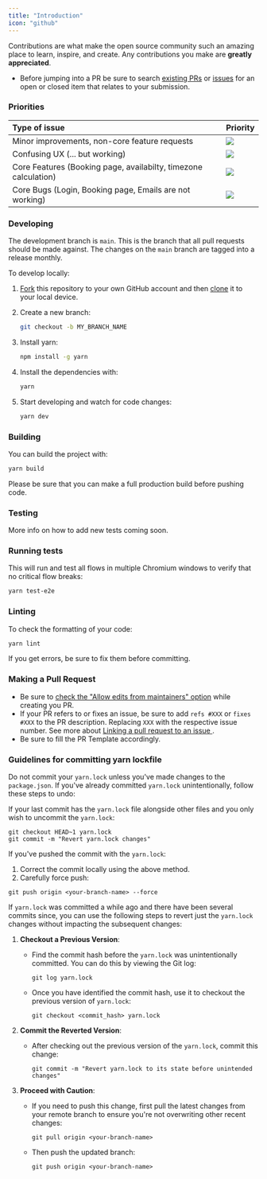 ```yaml
---
title: "Introduction"
icon: "github"
---
```


Contributions are what make the open source community such an amazing place to learn, inspire, and create. Any contributions you make are **greatly appreciated**.

- Before jumping into a PR be sure to search [existing PRs](https://github.com/calcom/cal.com/pulls) or [issues](https://github.com/calcom/cal.com/issues) for an open or closed item that relates to your submission.

### Priorities

| Type of issue                                                   | Priority                                                         |
| :-------------------------------------------------------------- | :--------------------------------------------------------------- |
| Minor improvements, non-core feature requests                   | <img className="m-0" noZoom src="/images/low-priority.svg" />    |
| Confusing UX (... but working)                                  | <img className="m-0" noZoom src="/images/medium-priority.svg" /> |
| Core Features (Booking page, availabilty, timezone calculation) | <img className="m-0" noZoom src="/images/high-priority.svg" />   |
| Core Bugs (Login, Booking page, Emails are not working)         | <img className="m-0" noZoom src="/images/urgent-priority.svg" /> |

### Developing

The development branch is `main`. This is the branch that all pull
requests should be made against. The changes on the `main`
branch are tagged into a release monthly.

To develop locally:

1. [Fork](https://help.github.com/articles/fork-a-repo/) this repository to your
   own GitHub account and then
   [clone](https://help.github.com/articles/cloning-a-repository/) it to your local device.
2. Create a new branch:

   ```bash
   git checkout -b MY_BRANCH_NAME
   ```

3. Install yarn:

   ```bash
   npm install -g yarn
   ```

4. Install the dependencies with:

   ```bash
   yarn
   ```

5. Start developing and watch for code changes:

   ```bash
   yarn dev
   ```

### Building

You can build the project with:

```bash
yarn build
```

Please be sure that you can make a full production build before pushing code.

### Testing

More info on how to add new tests coming soon.

### Running tests

This will run and test all flows in multiple Chromium windows to verify that no critical flow breaks:

```bash
yarn test-e2e
```

### Linting

To check the formatting of your code:

```bash
yarn lint
```

If you get errors, be sure to fix them before committing.

### Making a Pull Request

- Be sure to [check the "Allow edits from maintainers" option](https://docs.github.com/en/pull-requests/collaborating-with-pull-requests/working-with-forks/allowing-changes-to-a-pull-request-branch-created-from-a-fork) while creating you PR.
- If your PR refers to or fixes an issue, be sure to add `refs #XXX` or `fixes #XXX` to the PR description. Replacing `XXX` with the respective issue number. See more about [Linking a pull request to an issue
  ](https://docs.github.com/en/issues/tracking-your-work-with-issues/linking-a-pull-request-to-an-issue).
- Be sure to fill the PR Template accordingly.

### Guidelines for committing yarn lockfile

Do not commit your `yarn.lock` unless you've made changes to the `package.json`. If you've already committed `yarn.lock` unintentionally, follow these steps to undo:

If your last commit has the `yarn.lock` file alongside other files and you only wish to uncommit the `yarn.lock`:

```git
git checkout HEAD~1 yarn.lock
git commit -m "Revert yarn.lock changes"
```

If you've pushed the commit with the `yarn.lock`:

1.  Correct the commit locally using the above method.
2.  Carefully force push:

```git
git push origin <your-branch-name> --force
```

If `yarn.lock` was committed a while ago and there have been several commits since, you can use the following steps to revert just the `yarn.lock` changes without impacting the subsequent changes:

1. **Checkout a Previous Version**:

   - Find the commit hash before the `yarn.lock` was unintentionally committed. You can do this by viewing the Git log:
     ```git
     git log yarn.lock
     ```
   - Once you have identified the commit hash, use it to checkout the previous version of `yarn.lock`:
     ```git
     git checkout <commit_hash> yarn.lock
     ```

2. **Commit the Reverted Version**:

   - After checking out the previous version of the `yarn.lock`, commit this change:
     ```git
     git commit -m "Revert yarn.lock to its state before unintended changes"
     ```

3. **Proceed with Caution**:
   - If you need to push this change, first pull the latest changes from your remote branch to ensure you're not overwriting other recent changes:
     ```git
     git pull origin <your-branch-name>
     ```
   - Then push the updated branch:
     ```git
     git push origin <your-branch-name>
     ```
